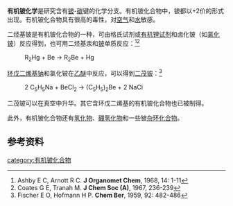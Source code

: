 '''有机铍化学'''是研究含有[[铍|铍]]-[[碳|碳]]键的化学分支。有机铍化合物中，铍都以+2价的形式出现。有机铍化合物具有很高的毒性，对[[空气|空气]]和[[水|水]]敏感。

二烃基铍是有机铍化合物的一种，可由格氏试剂或[[有机锂试剂|有机锂试剂]]和卤化铍（如[[氯化铍|氯化铍]]）反应得到，也可用二烃基汞和[[铍|铍]]单质反应：<ref>Ashby E C, Arnott R C. '''J Organomet Chem''', 1968, 14: 1-11</ref><ref>Coates G E, Tranah M. '''J Chem Soc (A)''', 1967, 236-239</ref>
: R<sub>2</sub>Hg + Be → R<sub>2</sub>Be + Hg

[[环戊二烯基钠|环戊二烯基钠]]和氯化铍在[[乙醚|乙醚]]中反应，可以得到[[二茂铍|二茂铍]]：<ref>Fischer E O, Hofmann H P. '''Chem Ber''', 1959, 92: 482-486</ref>
: 2 C<sub>5</sub>H<sub>5</sub>Na + BeCl<sub>2</sub> → (C<sub>5</sub>H<sub>5</sub>)<sub>2</sub>Be + 2 NaCl
二茂铍可以在真空中升华。其它含环戊二烯基的有机铍化合物也已被制得。

此外，有机铍化合物还有[[氢化物|氢化物]]、[[硼氢化物|硼氢化物]]和一些铍[[杂环化合物|杂环化合物]]。
==参考资料==
{{reflist}}

{{含碳化合物}}

[[category:有机铍化合物|category:有机铍化合物]]